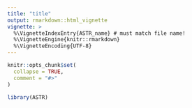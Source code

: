 ```yaml
---
title: "title"
output: rmarkdown::html_vignette
vignette: >
  %\VignetteIndexEntry{ASTR_name} # must match file name!
  %\VignetteEngine{knitr::rmarkdown}
  %\VignetteEncoding{UTF-8}
---
```


```r
knitr::opts_chunk$set(
  collapse = TRUE,
  comment = "#>"
)
```

```r
library(ASTR)
```
